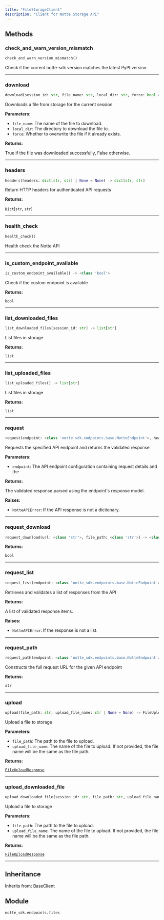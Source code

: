 ```yaml
---
title: "FileStorageClient"
description: "Client for Notte Storage API"
---
```




## Methods

### check_and_warn_version_mismatch

```python
check_and_warn_version_mismatch()
```

Check if the current notte-sdk version matches the latest PyPI version

---

### download

```python
download(session_id: str, file_name: str, local_dir: str, force: bool = False) -> bool
```

Downloads a file from storage for the current session

**Parameters:**

- `file_name`: The name of the file to download.
- `local_dir`: The directory to download the file to.
- `force`: Whether to overwrite the file if it already exists.

**Returns:**

True if the file was downloaded successfully, False otherwise.

---

### headers

```python
headers(headers: dict[str, str] | None = None) -> dict[str, str]
```

Return HTTP headers for authenticated API requests

**Returns:**

`Dict`[`str`, `str`]

---

### health_check

```python
health_check()
```

Health check the Notte API

---

### is_custom_endpoint_available

```python
is_custom_endpoint_available() -> <class 'bool'>
```

Check if the custom endpoint is available

**Returns:**

`bool`

---

### list_downloaded_files

```python
list_downloaded_files(session_id: str) -> list[str]
```

List files in storage

**Returns:**

`list`

---

### list_uploaded_files

```python
list_uploaded_files() -> list[str]
```

List files in storage

**Returns:**

`list`

---

### request

```python
request(endpoint: <class 'notte_sdk.endpoints.base.NotteEndpoint'>, headers: dict[str, str] | None = None, timeout: int | None = None) -> +TResponse
```

Requests the specified API endpoint and returns the validated response

**Parameters:**

- `endpoint`: The API endpoint configuration containing request details and the

**Returns:**

The validated response parsed using the endpoint's response model.

**Raises:**

- `NotteAPIError`: If the API response is not a dictionary.

---

### request_download

```python
request_download(url: <class 'str'>, file_path: <class 'str'>) -> <class 'bool'>
```

**Returns:**

`bool`

---

### request_list

```python
request_list(endpoint: <class 'notte_sdk.endpoints.base.NotteEndpoint'>) -> collections.abc.Sequence[+TResponse]
```

Retrieves and validates a list of responses from the API

**Returns:**

A list of validated response items.

**Raises:**

- `NotteAPIError`: If the response is not a list.

---

### request_path

```python
request_path(endpoint: <class 'notte_sdk.endpoints.base.NotteEndpoint'>) -> <class 'str'>
```

Constructs the full request URL for the given API endpoint

**Returns:**

`str`

---

### upload

```python
upload(file_path: str, upload_file_name: str | None = None) -> FileUploadResponse
```

Upload a file to storage

**Parameters:**

- `file_path`: The path to the file to upload.
- `upload_file_name`: The name of the file to upload. If not provided, the file name will be the same as the file path.

**Returns:**

[`FileUploadResponse`](../misc/fileuploadresponse)

---

### upload_downloaded_file

```python
upload_downloaded_file(session_id: str, file_path: str, upload_file_name: str | None = None) -> FileUploadResponse
```

Upload a file to storage

**Parameters:**

- `file_path`: The path to the file to upload.
- `upload_file_name`: The name of the file to upload. If not provided, the file name will be the same as the file path.

**Returns:**

[`FileUploadResponse`](../misc/fileuploadresponse)

---


## Inheritance

Inherits from: BaseClient


## Module

`notte_sdk.endpoints.files`
